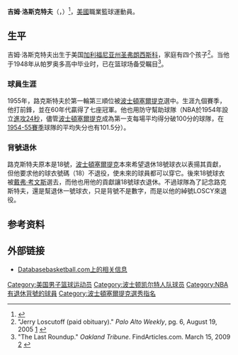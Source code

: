 {{noteTA
|G1=NBA
}}
{{Infobox NBA Player
| name = 吉姆·洛斯克特夫<br/>Jim Loscutoff
| image = [[File:Jim_Loscutoff,_Boston_Celtics.jpg|200px]]
| nickname = ​​Loscy
| position = [[小前鋒|小前鋒]]
| height_ft = 6
| height_in = 5
| weight_lb = 220
| nationality = {{USA}}
| birth_date = {{birth date|1930|2|4}}
| birth_place = {{USA}}[[加利福尼亞州|加利福尼亞州]][[舊金山|舊金山]]
| death_date  = {{death date and age|2015|12|01|1930|02|04}}
| death_place = {{USA}}[[加利福尼亞州|加利福尼亞州]][[那不勒斯_(佛罗里达州)|那不勒斯]]
| college = [[俄勒岡大學|俄勒岡大學]]
| team = 退役
| draft_round = 1
| draft_pick = 3
| draft_year = 1955
| draft_team = [[波士顿凯尔特人|波士顿凯尔特人]]
| career_number = 18
| career_start = 1955年
| career_end = 1964年
| years1       = {{nbay|1955|start}}–{{nbay|1963|end}}
| team1        = [[波士頓塞爾提克|波士頓塞爾提克]]
| highlights   = 
* 7× [[NBA總冠軍|NBA總冠軍]] ({{nbafy|1957}}, {{nbafy|1959}}–{{nbafy|1964}})
* "LOSCY" 由[[波士頓塞爾提克|波士頓塞爾提克]]退休
* First-team [[List_of_All-Pac-12_Conference_men's_basketball_teams|All-PCC]] (1955)
| stat1label    = [[得分_(籃球)|得分]]
| stat1value    = 3,156 (6.2 ppg)
| stat2label    = [[籃板|籃板]]
| stat2value    = 2,848 (5.6 rpg)
| stat3label    = [[助攻|助攻]]
| stat3value    = 353 (0.7 apg)
| bbr           = loscuji01
}}

'''吉姆·洛斯克特夫'''（{{lang-en|'''Jim Loscutoff'''}}，{{bd|1930年|2月4日|2015年|12月1日}}）<ref>{{Cite web |url=http://www.nba.com/celtics/news/pressrelease/Team-Statement-Celtics-Legend-Jim-Loscutoff |title=Team Statement on Celtics Legend Jim Loscutoff |accessdate=2015-12-05 |archive-date=2016-01-12 |archive-url=https://web.archive.org/web/20160112014140/http://www.nba.com/celtics/news/pressrelease/Team-Statement-Celtics-Legend-Jim-Loscutoff |dead-url=no }}</ref>，[[美國|美國]]職業籃球運動員。

==生平==
吉姆·洛斯克特夫出生于美国[[加利福尼亚州|加利福尼亚州]][[圣弗朗西斯科|圣弗朗西斯科]]，家庭有四个孩子<ref>"Jerry Loscutoff (paid obituary)." ''Palo Alto Weekly'', pg. 6, August 19, 2005 [http://www.paloaltoonline.com/weekly/morguepdf/2005/2005_08_19.paw.section1.pdf] {{Wayback|url=http://www.paloaltoonline.com/weekly/morguepdf/2005/2005_08_19.paw.section1.pdf |date=20210116000914 }}</ref>。当他于1948年从帕罗奥多高中毕业时，已在篮球场备受瞩目<ref>"The Last Roundup." ''Oakland Tribune''. FindArticles.com. March 15, 2009 [http://findarticles.com/p/articles/mi_qn4176/is_20050225/ai_n11832491] {{Wayback|url=http://findarticles.com/p/articles/mi_qn4176/is_20050225/ai_n11832491 |date=20130622115455 }}</ref>。

=== 球員生涯 ===
1955年，路克斯特夫於第一輪第三順位被[[波士頓塞爾提克|波士頓塞爾提克]]選中。生涯九個賽季，他打前鋒，並在60年代贏得了七座冠軍。他也用防守幫助球隊（NBA於1954年設立[[24秒钟装置|進攻24秒]]，儘管[[波士頓塞爾提克|波士頓塞爾提克]]成為第一支每場平均得分破100分的球隊，在[[1954-55賽季|1954-55賽季]]球隊的平均失分也有101.5分）。

=== 背號退休 ===
路克斯特夫原本是18號，[[波士頓塞爾提克|波士頓塞爾提克]]本來希望退休18號球衣以表揚其貢獻，但他要求他的球衣號碼（18）不退役，使未來的球員都可以穿它。後來18號球衣被[[戴弗·考文斯|戴弗·考文斯]]選去，而他也用他的貢獻讓18號球衣退休。不過球隊為了記念路克斯特夫，還是幫退休一號球衣，只是背號不是數字，而是以他的綽號LOSCY來退役。 

== 参考资料 ==
{{reflist}}

== 外部链接 ==
*[https://web.archive.org/web/20071208200057/http://www.databasebasketball.com/players/playerpage.htm?ilkid=LOSCUJI01 Databasebasketball.com上的相关信息]

{{1955 NBA Draft}}
{{Boston Celtics 1956-57 NBA champions}}
{{Boston Celtics 1958-59 NBA champions}}
{{Boston Celtics 1959-60 NBA champions}}
{{Boston Celtics 1960-61 NBA champions}}
{{Boston Celtics 1961-62 NBA champions}}
{{Boston Celtics 1962-63 NBA champions}}
{{Boston Celtics 1963-64 NBA champions}}

{{Authority control}}
{{DEFAULTSORT:Jim Loscutoff}}
[[Category:美国男子篮球运动员|Category:美国男子篮球运动员]]
[[Category:波士顿凯尔特人队球员|Category:波士顿凯尔特人队球员]]
[[Category:NBA有退休背號的球員|Category:NBA有退休背號的球員]]
[[Category:波士頓塞爾提克選秀指名|Category:波士頓塞爾提克選秀指名]]